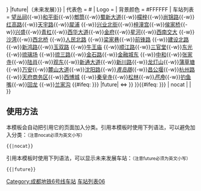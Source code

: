 {{鐵道路線
| 模板名稱 = 成都地铁6号线
| 名称 = [[成都地铁6号线|成都地铁6号线]]{{#ifeq: {{{2|{{{1|}}}}}} |future|（未来发展）}}
| 代表色 = #{{成都地铁标志色|6}}
| Logo = 
| 背景颜色 = #FFFFFF
| 车站列表 = [[望丛祠站|望丛祠]]{{-w}}[[和平街站|和平街]]{{-w}}[[郫筒站|郫筒]]{{-w}}[[蜀新大道站|蜀新大道]]{{-w}}[[檬梓站|檬梓]]{{-w}}[[尚锦路站|尚锦路]]{{-w}}[[红高路站|红高路]]{{-w}}[[天宇路站|天宇路]]{{-w}}[[犀浦站|犀浦]] {{成都地铁路线数字链接|2}}{{-w}}[[兴业北街站|兴业北街]]{{-w}}[[梓潼宫站|梓潼宫]]{{-w}}[[侯家桥站|侯家桥]]{{-w}}[[興盛站|兴盛]]{{-w}}[[青杠站 (成都市)|青杠]]{{-w}}[[西华大道站 |西华大道]]{{-w}}[[金府站|金府]]{{-w}}[[星河站|星河]]{{-w}}[[西南交大站|西南交大]] {{成都地铁路线数字链接|7}}{{-w}}[[沙湾站 (成都市)|沙湾]]{{-w}}[[西北桥站|西北桥]] {{成都地铁路线数字链接|5}}{{-w}}[[人民北路站|人民北路]] {{成都地铁路线数字链接|1}}{{-w}}[[梁家巷站|梁家巷]]{{-w}}[[前锋路站|前锋路]] {{成都地铁路线数字链接|3}}{{-w}}[[建设北路站|建设北路]]{{-w}}[[新鸿路站|新鸿路]]{{-w}}[[玉双路站|玉双路]] {{成都地铁路线数字链接|4}}{{-w}}[[牛王庙站|牛王庙]] {{成都地铁路线数字链接|2}}{{-w}}[[顺江路站|顺江路]]{{-w}}[[三官堂站 (成都市)|三官堂]]{{-w}}[[东光站 (成都市)|东光]] {{成都地铁路线数字链接|8}}{{-w}}[[琉璃场站|琉璃场]] {{成都地铁路线数字链接|7}}{{-w}}[[琉三路站|琉三路]]{{-w}}[[金石路站|金石路]]{{-w}}[[金融城东站|金融城东]] {{成都地铁路线数字链接|9}}{{-w}}[[中和站 (成都市)|中和]]{{-w}}[[张家寺站|张家寺]]{{-w}}[[陆肖站|陆肖]]{{-w}}[[观东站|观东]]{{-w}}[[新通大道站|新通大道]]{{-w}}[[新川路站|新川路]]{{-w}}[[龙灯山站|龙灯山]]{{-w}}[[蒲草塘站|蒲草塘]]{{-w}}[[万安站 (成都市)|万安]]{{-w}}[[麓山大道站|麓山大道]]{{-w}}[[沈阳路站|沈阳路]]{{-w}}''[[青岛路站|青岛路]]''{{-w}}[[昌公堰站|昌公堰]]{{-w}}[[杭州路站|杭州路]]{{-w}}[[天府商务区站|天府商务区]]{{-w}}[[西博城站|西博城]] {{成都地铁路线数字链接|1}}{{成都地铁路线数字链接|18}}{{-w}}[[秦皇寺站|秦皇寺]]{{-w}}[[松林站 (成都市)|松林]]{{-w}}''[[芦角站|芦角]]''{{-w}}[[钓鱼嘴站|钓鱼嘴]]{{-w}}[[回龙站 (成都市)|回龙]] {{成都地铁路线数字链接|5}}{{-w}}[[兰家沟站|兰家沟]]
<!--空-->{{#ifeq: {{{2|{{{1|}}}}}} |future|<!--
以下为未来发展车站-->  ⇔ }}
}}<includeonly>{{#ifeq: {{{2|{{{1|}}}}}} | nocat | <!--空--> | [[Category:成都地铁6号线车站]] }}</includeonly><noinclude>

==使用方法==
本模板会自动把引用它的页面加入分类。引用本模板时使用下列语法，可以避免加入分类：<small>（注意nocat必须为英文小写）</small>
 <nowiki>{{</nowiki>{{PAGENAME}}<nowiki>|nocat}}</nowiki>
引用本模板时使用下列语法，可以显示未来发展车站：<small>（注意future必须为英文小写）</small>
 <nowiki>{{</nowiki>{{PAGENAME}}<nowiki>|future}}</nowiki>

[[Category:成都地铁模板|车站列表06]]
</noinclude>